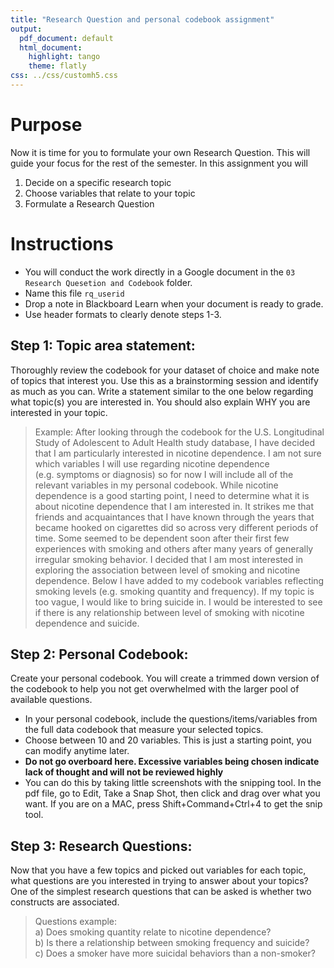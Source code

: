```yaml
---
title: "Research Question and personal codebook assignment"
output:
  pdf_document: default
  html_document:
    highlight: tango
    theme: flatly
css: ../css/customh5.css
---
```


# Purpose

Now it is time for you to formulate your own Research Question. This will guide your focus for the rest of the semester. In this assignment you will

1. Decide on a specific research topic
2. Choose variables that relate to your topic
3. Formulate a Research Question


# Instructions
* You will conduct the work directly in a Google document in the `03 Research Quesetion and Codebook` folder. 
* Name this file `rq_userid` 
* Drop a note in Blackboard Learn when your document is ready to grade. 
* Use header formats to clearly denote steps 1-3.
    
    
## Step 1: Topic area statement: 
Thoroughly review the codebook for your dataset of choice and make note of topics that interest you. Use this as a brainstorming session and identify as much as you can. Write a statement similar to the one below regarding what topic(s) you are interested in. You should also explain WHY you are interested in your topic. 

> Example:
After looking through the codebook for the U.S. Longitudinal Study of Adolescent to Adult Health study database, I have decided that I am particularly interested in nicotine dependence. I am not sure which variables I will use regarding nicotine dependence (e.g. symptoms or diagnosis) so for now I will include all of the relevant variables in my personal codebook. While nicotine dependence is a good starting point, I need to determine what it is about nicotine dependence that I am interested in. It strikes me that friends and acquaintances that I have known through the years that became hooked on cigarettes did so across very different periods of time. Some seemed to be dependent soon after their first few experiences with smoking and others after many years of generally irregular smoking behavior. I decided that I am most interested in exploring the association between level of smoking and nicotine dependence. Below I have added to my codebook variables reflecting smoking levels (e.g. smoking quantity and frequency). If my topic is too vague, I would like to bring suicide in. I would be interested to see if there is any relationship between level of smoking with nicotine dependence and suicide.


## Step 2: Personal Codebook: 
Create your personal codebook. You will create a trimmed down version of the codebook to help you not get overwhelmed with the larger pool of available questions. 

* In your personal codebook, include the questions/items/variables from the full data codebook that measure your selected topics. 
* Choose between 10 and 20 variables. This is just a starting point, you can modify anytime later. 
* **Do not go overboard here. Excessive variables being chosen indicate lack of thought and will not be reviewed highly**
* You can do this by taking little screenshots with the snipping tool. In the pdf file, go to Edit, Take a Snap Shot, then click and drag over what you want. If you are on a MAC, press Shift+Command+Ctrl+4 to get the snip tool.


## Step 3: Research Questions: 

Now that you have a few topics and picked out variables for each topic, what questions are you interested in trying to answer about your topics? One of the simplest research questions that can be asked is whether two constructs are associated.

> Questions example:  
> a) Does smoking quantity relate to nicotine dependence?  
> b) Is there a relationship between smoking frequency and suicide?  
> c) Does a smoker have more suicidal behaviors than a non-smoker?  




